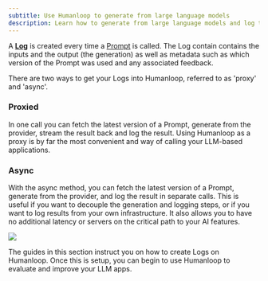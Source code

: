 ```yaml
---
subtitle: Use Humanloop to generate from large language models
description: Learn how to generate from large language models and log the results in Humanloop, with managed and versioned prompts.
---
```


A [**Log**](/docs/logs) is created every time a [Prompt](/docs/prompts) is called. The Log contain contains the inputs and the output (the generation) as well as metadata such as which version of the Prompt was used and any associated feedback.

There are two ways to get your Logs into Humanloop, referred to as 'proxy' and 'async'.

### **Proxied**

In one call you can fetch the latest version of a Prompt, generate from the provider, stream the result back and log the result.
Using Humanloop as a proxy is by far the most convenient and way of calling your LLM-based applications.

### **Async**

With the async method, you can fetch the latest version of a Prompt, generate from the provider, and log the result in separate calls. This is useful if you want to decouple the generation and logging steps, or if you want to log results from your own infrastructure. It also allows you to have no additional latency or servers on the critical path to your AI features.

<img src="../../../assets/images/11ae297-image.png" />

The guides in this section instruct you on how to create Logs on Humanloop. Once
this is setup, you can begin to use Humanloop to evaluate and improve your LLM apps.
